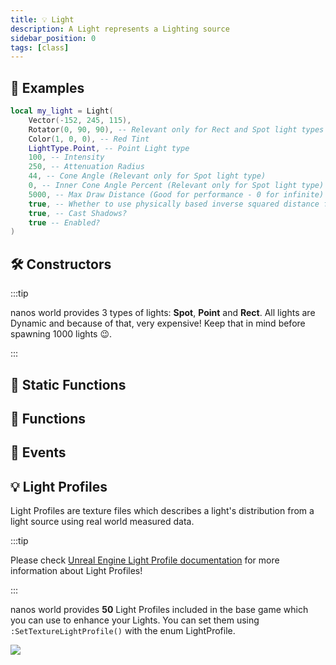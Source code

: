 ```yaml
---
title: 💡 Light
description: A Light represents a Lighting source
sidebar_position: 0
tags: [class]
---
```


<HeaderDeclaration type="Class" name="Light" image="/img/docs/light.webp" />


## 🎒 Examples

```lua
local my_light = Light(
    Vector(-152, 245, 115),
    Rotator(0, 90, 90), -- Relevant only for Rect and Spot light types
    Color(1, 0, 0), -- Red Tint
    LightType.Point, -- Point Light type
    100, -- Intensity
    250, -- Attenuation Radius
    44, -- Cone Angle (Relevant only for Spot light type)
    0, -- Inner Cone Angle Percent (Relevant only for Spot light type)
    5000, -- Max Draw Distance (Good for performance - 0 for infinite)
    true, -- Whether to use physically based inverse squared distance falloff, where Attenuation Radius is only clamping the light's contribution. (Spot and Point types only)
    true, -- Cast Shadows?
    true -- Enabled?
)
```

## 🛠 Constructors

<ConstructorDeclaration type="Class" name="Light" />

:::tip

nanos world provides 3 types of lights: **Spot**, **Point** and **Rect**. All lights are Dynamic and because of that, very expensive! Keep that in mind before spawning 1000 lights 😉.

:::


## 🗿 Static Functions

<StaticFunctionsDeclaration type="Class" name="Light" />


## 🦠 Functions

<FunctionsDeclaration type="Class" name="Light" />


## 🚀 Events

<EventsDeclaration type="Class" name="Light" />


## 💡 Light Profiles

Light Profiles are texture files which describes a light's distribution from a light source using real world measured data.

:::tip

Please check [Unreal Engine Light Profile documentation](https://docs.unrealengine.com/4.27/en-US/BuildingWorlds/LightingAndShadows/IESLightProfiles/) for more information about Light Profiles!

:::

nanos world provides **50** Light Profiles included in the base game which you can use to enhance your Lights. You can set them using `:SetTextureLightProfile()` with the enum <Enums>LightProfile</Enums>.

![](/img/docs/ies-pack.webp)